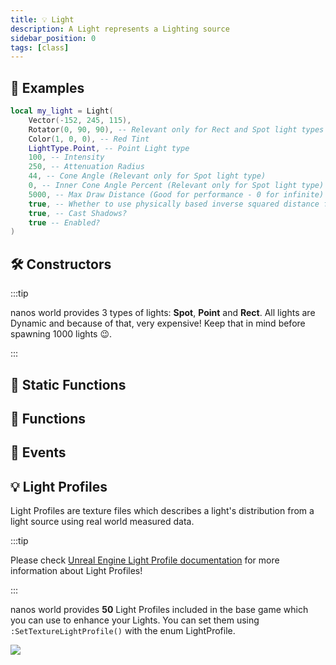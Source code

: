 ```yaml
---
title: 💡 Light
description: A Light represents a Lighting source
sidebar_position: 0
tags: [class]
---
```


<HeaderDeclaration type="Class" name="Light" image="/img/docs/light.webp" />


## 🎒 Examples

```lua
local my_light = Light(
    Vector(-152, 245, 115),
    Rotator(0, 90, 90), -- Relevant only for Rect and Spot light types
    Color(1, 0, 0), -- Red Tint
    LightType.Point, -- Point Light type
    100, -- Intensity
    250, -- Attenuation Radius
    44, -- Cone Angle (Relevant only for Spot light type)
    0, -- Inner Cone Angle Percent (Relevant only for Spot light type)
    5000, -- Max Draw Distance (Good for performance - 0 for infinite)
    true, -- Whether to use physically based inverse squared distance falloff, where Attenuation Radius is only clamping the light's contribution. (Spot and Point types only)
    true, -- Cast Shadows?
    true -- Enabled?
)
```

## 🛠 Constructors

<ConstructorDeclaration type="Class" name="Light" />

:::tip

nanos world provides 3 types of lights: **Spot**, **Point** and **Rect**. All lights are Dynamic and because of that, very expensive! Keep that in mind before spawning 1000 lights 😉.

:::


## 🗿 Static Functions

<StaticFunctionsDeclaration type="Class" name="Light" />


## 🦠 Functions

<FunctionsDeclaration type="Class" name="Light" />


## 🚀 Events

<EventsDeclaration type="Class" name="Light" />


## 💡 Light Profiles

Light Profiles are texture files which describes a light's distribution from a light source using real world measured data.

:::tip

Please check [Unreal Engine Light Profile documentation](https://docs.unrealengine.com/4.27/en-US/BuildingWorlds/LightingAndShadows/IESLightProfiles/) for more information about Light Profiles!

:::

nanos world provides **50** Light Profiles included in the base game which you can use to enhance your Lights. You can set them using `:SetTextureLightProfile()` with the enum <Enums>LightProfile</Enums>.

![](/img/docs/ies-pack.webp)